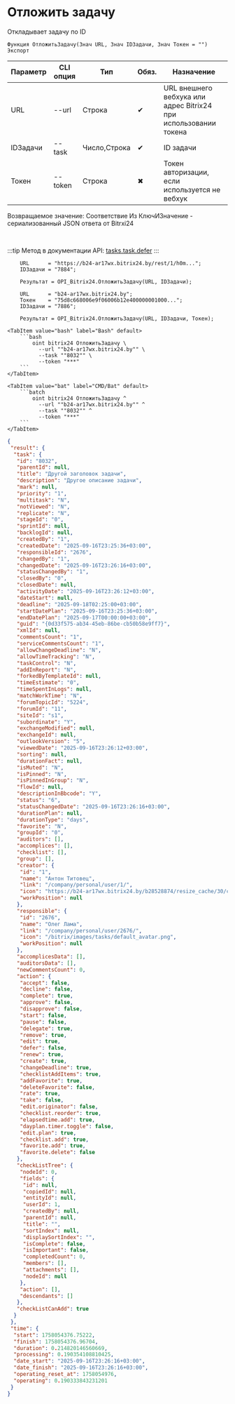 ﻿---
sidebar_position: 11
description: Отложить задачу и другие функции для работы с Bitrix24 в Открытом пакете интеграций - бесплатной open-source библиотеке интеграций для 1С:Предприятие 8, OneScript и CLI
keywords: [1C, 1С, 1С:Предприятие, 1С:Предприятие 8.3, API, Интеграция, Сервисы, Обмен, OneScript, CLI, Bitrix24]
---


# Отложить задачу
 Откладывает задачу по ID



`Функция ОтложитьЗадачу(Знач URL, Знач IDЗадачи, Знач Токен = "") Экспорт`

  | Параметр | CLI опция | Тип | Обяз. | Назначение |
  |-|-|-|-|-|
  | URL | --url | Строка | &#x2714; | URL внешнего вебхука или адрес Bitrix24 при использовании токена |
  | IDЗадачи | --task | Число,Строка | &#x2714; | ID задачи |
  | Токен | --token | Строка | &#x2716; | Токен авторизации, если используется не вебхук |

  
  Возвращаемое значение:   Соответствие Из КлючИЗначение - сериализованный JSON ответа от Bitrxi24

<br/>

:::tip
Метод в документации API: [tasks.task.defer](https://dev.1c-bitrix.ru/rest_help/tasks/task/tasks/tasks_task_defer.php)
:::
<br/>



```bsl title="Пример использования для 1С:Предприятие/OneScript"
    URL      = "https://b24-ar17wx.bitrix24.by/rest/1/h0m...";
    IDЗадачи = "7884";

    Результат = OPI_Bitrix24.ОтложитьЗадачу(URL, IDЗадачи);

    URL      = "b24-ar17wx.bitrix24.by";
    Токен    = "75d8c668006e9f06006b12e400000001000...";
    IDЗадачи = "7886";

    Результат = OPI_Bitrix24.ОтложитьЗадачу(URL, IDЗадачи, Токен);
```
    

 <Tabs>
  
    <TabItem value="bash" label="Bash" default>
        ```bash
            oint bitrix24 ОтложитьЗадачу \
              --url ""b24-ar17wx.bitrix24.by"" \
              --task ""8032"" \
              --token "***"
        ```
    </TabItem>
  
    <TabItem value="bat" label="CMD/Bat" default>
        ```batch
            oint bitrix24 ОтложитьЗадачу ^
              --url ""b24-ar17wx.bitrix24.by"" ^
              --task ""8032"" ^
              --token "***"
        ```
    </TabItem>
</Tabs>


```json title="Результат"
{
 "result": {
  "task": {
   "id": "8032",
   "parentId": null,
   "title": "Другой заголовок задачи",
   "description": "Другое описание задачи",
   "mark": null,
   "priority": "1",
   "multitask": "N",
   "notViewed": "N",
   "replicate": "N",
   "stageId": "0",
   "sprintId": null,
   "backlogId": null,
   "createdBy": "1",
   "createdDate": "2025-09-16T23:25:36+03:00",
   "responsibleId": "2676",
   "changedBy": "1",
   "changedDate": "2025-09-16T23:26:16+03:00",
   "statusChangedBy": "1",
   "closedBy": "0",
   "closedDate": null,
   "activityDate": "2025-09-16T23:26:12+03:00",
   "dateStart": null,
   "deadline": "2025-09-18T02:25:00+03:00",
   "startDatePlan": "2025-09-16T23:25:36+03:00",
   "endDatePlan": "2025-09-17T00:00:00+03:00",
   "guid": "{0d33f575-ab34-45eb-86be-cb50b58e9ff7}",
   "xmlId": null,
   "commentsCount": "1",
   "serviceCommentsCount": "1",
   "allowChangeDeadline": "N",
   "allowTimeTracking": "N",
   "taskControl": "N",
   "addInReport": "N",
   "forkedByTemplateId": null,
   "timeEstimate": "0",
   "timeSpentInLogs": null,
   "matchWorkTime": "N",
   "forumTopicId": "5224",
   "forumId": "11",
   "siteId": "s1",
   "subordinate": "Y",
   "exchangeModified": null,
   "exchangeId": null,
   "outlookVersion": "5",
   "viewedDate": "2025-09-16T23:26:12+03:00",
   "sorting": null,
   "durationFact": null,
   "isMuted": "N",
   "isPinned": "N",
   "isPinnedInGroup": "N",
   "flowId": null,
   "descriptionInBbcode": "Y",
   "status": "6",
   "statusChangedDate": "2025-09-16T23:26:16+03:00",
   "durationPlan": null,
   "durationType": "days",
   "favorite": "N",
   "groupId": "0",
   "auditors": [],
   "accomplices": [],
   "checklist": [],
   "group": [],
   "creator": {
    "id": "1",
    "name": "Антон Титовец",
    "link": "/company/personal/user/1/",
    "icon": "https://b24-ar17wx.bitrix24.by/b28528874/resize_cache/30/c0120a8d7c10d63c83e32398d1ec4d9e/main/d7e/d7e99cf556e4ab676463dae2c00ddfbb/a7e0af6899300e3c684caeca5c334d81.jpg",
    "workPosition": null
   },
   "responsible": {
    "id": "2676",
    "name": "Олег Лама",
    "link": "/company/personal/user/2676/",
    "icon": "/bitrix/images/tasks/default_avatar.png",
    "workPosition": null
   },
   "accomplicesData": [],
   "auditorsData": [],
   "newCommentsCount": 0,
   "action": {
    "accept": false,
    "decline": false,
    "complete": true,
    "approve": false,
    "disapprove": false,
    "start": false,
    "pause": false,
    "delegate": true,
    "remove": true,
    "edit": true,
    "defer": false,
    "renew": true,
    "create": true,
    "changeDeadline": true,
    "checklistAddItems": true,
    "addFavorite": true,
    "deleteFavorite": false,
    "rate": true,
    "take": false,
    "edit.originator": false,
    "checklist.reorder": true,
    "elapsedtime.add": true,
    "dayplan.timer.toggle": false,
    "edit.plan": true,
    "checklist.add": true,
    "favorite.add": true,
    "favorite.delete": false
   },
   "checkListTree": {
    "nodeId": 0,
    "fields": {
     "id": null,
     "copiedId": null,
     "entityId": null,
     "userId": 1,
     "createdBy": null,
     "parentId": null,
     "title": "",
     "sortIndex": null,
     "displaySortIndex": "",
     "isComplete": false,
     "isImportant": false,
     "completedCount": 0,
     "members": [],
     "attachments": [],
     "nodeId": null
    },
    "action": [],
    "descendants": []
   },
   "checkListCanAdd": true
  }
 },
 "time": {
  "start": 1758054376.75222,
  "finish": 1758054376.96704,
  "duration": 0.214820146560669,
  "processing": 0.190354108810425,
  "date_start": "2025-09-16T23:26:16+03:00",
  "date_finish": "2025-09-16T23:26:16+03:00",
  "operating_reset_at": 1758054976,
  "operating": 0.190333843231201
 }
}
```
